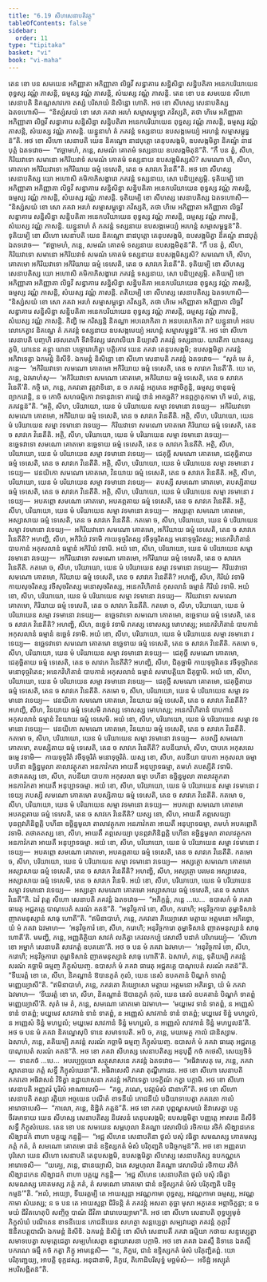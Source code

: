 ```yaml
---
title: "6.19 សីហសេនាបតិវត្ថុ"
tableOfContents: false
sidebar:
  order: 11
type: "tipitaka"
basket: "vi"
book: "vi-maha"
---
```



<DynamicBreadcrumb />

<Division number="290" book="vi-maha">

<Paragraph number="1317" book="vi-maha">
តេន ខោ បន សមយេន អភិញ្ញាតា អភិញ្ញាតា លិច្ឆវី សន្ធាគារេ សន្និសិន្នា សន្និបតិតា អនេកបរិយាយេន ពុទ្ធស្ស វណ្ណំ ភាសន្តិ, ធម្មស្ស វណ្ណំ ភាសន្តិ, សំឃស្ស វណ្ណំ ភាសន្តិ. តេន ខោ បន សមយេន សីហោ សេនាបតិ និគណ្ឋសាវកោ តស្សំ បរិសាយំ និសិន្នោ ហោតិ. អថ ខោ សីហស្ស សេនាបតិស្ស ឯតទហោសិ—  “និស្សំសយំ ខោ សោ ភគវា អរហំ សម្មាសម្ពុទ្ធោ ភវិស្សតិ, តថា ហិមេ អភិញ្ញាតា អភិញ្ញាតា លិច្ឆវី សន្ធាគារេ សន្និសិន្នា សន្និបតិតា អនេកបរិយាយេន ពុទ្ធស្ស វណ្ណំ ភាសន្តិ, ធម្មស្ស វណ្ណំ ភាសន្តិ, សំឃស្ស វណ្ណំ ភាសន្តិ. យន្នូនាហំ តំ ភគវន្តំ ទស្សនាយ ឧបសង្កមេយ្យំ អរហន្តំ សម្មាសម្ពុទ្ធន៑”តិ. អថ ខោ សីហោ សេនាបតិ យេន និគណ្ឋោ នាដបុត្តោ តេនុបសង្កមិ, ឧបសង្កមិត្វា និគណ្ឋំ នាដបុត្តំ ឯតទវោច—  “ឥច្ឆាមហំ, ភន្តេ, សមណំ គោតមំ ទស្សនាយ ឧបសង្កមិតុន៑”តិ. “កឹ បន ត្វំ, សីហ, កិរិយវាទោ សមានោ អកិរិយវាទំ សមណំ គោតមំ ទស្សនាយ ឧបសង្កមិស្សសិ? សមណោ ហិ, សីហ, គោតមោ អកិរិយវាទោ អកិរិយាយ ធម្មំ ទេសេតិ, តេន ច សាវកេ វិនេតី”តិ. អថ ខោ សីហស្ស សេនាបតិស្ស យោ អហោសិ គមិកាភិសង្ខារោ ភគវន្តំ ទស្សនាយ, សោ បដិប្បស្សម្ភិ.
</Paragraph>

<Paragraph number="1318" book="vi-maha">
ទុតិយម្បិ ខោ អភិញ្ញាតា អភិញ្ញាតា លិច្ឆវី សន្ធាគារេ សន្និសិន្នា សន្និបតិតា អនេកបរិយាយេន ពុទ្ធស្ស វណ្ណំ ភាសន្តិ, ធម្មស្ស វណ្ណំ ភាសន្តិ, សំឃស្ស វណ្ណំ ភាសន្តិ. ទុតិយម្បិ ខោ សីហស្ស សេនាបតិស្ស ឯតទហោសិ—  “និស្សំសយំ ខោ សោ ភគវា អរហំ សម្មាសម្ពុទ្ធោ ភវិស្សតិ, តថា ហិមេ អភិញ្ញាតា អភិញ្ញាតា លិច្ឆវី សន្ធាគារេ សន្និសិន្នា សន្និបតិតា អនេកបរិយាយេន ពុទ្ធស្ស វណ្ណំ ភាសន្តិ, ធម្មស្ស វណ្ណំ ភាសន្តិ, សំឃស្ស វណ្ណំ ភាសន្តិ. យន្នូនាហំ តំ ភគវន្តំ ទស្សនាយ ឧបសង្កមេយ្យំ អរហន្តំ សម្មាសម្ពុទ្ធន៑”តិ. ទុតិយម្បិ ខោ សីហោ សេនាបតិ យេន និគណ្ឋោ នាដបុត្តោ តេនុបសង្កមិ, ឧបសង្កមិត្វា និគណ្ឋំ នាដបុត្តំ ឯតទវោច—  “ឥច្ឆាមហំ, ភន្តេ, សមណំ គោតមំ ទស្សនាយ ឧបសង្កមិតុន៑”តិ. “កឹ បន ត្វំ, សីហ, កិរិយវាទោ សមានោ អកិរិយវាទំ សមណំ គោតមំ ទស្សនាយ ឧបសង្កមិស្សសិ? សមណោ ហិ, សីហ, គោតមោ អកិរិយវាទោ អកិរិយាយ ធម្មំ ទេសេតិ, តេន ច សាវកេ វិនេតី”តិ. ទុតិយម្បិ ខោ សីហស្ស សេនាបតិស្ស យោ អហោសិ គមិកាភិសង្ខារោ ភគវន្តំ ទស្សនាយ, សោ បដិប្បស្សម្ភិ.
</Paragraph>

<Paragraph number="1319" book="vi-maha">
តតិយម្បិ ខោ អភិញ្ញាតា អភិញ្ញាតា លិច្ឆវី សន្ធាគារេ សន្និសិន្នា សន្និបតិតា អនេកបរិយាយេន ពុទ្ធស្ស វណ្ណំ ភាសន្តិ, ធម្មស្ស វណ្ណំ ភាសន្តិ, សំឃស្ស វណ្ណំ ភាសន្តិ. តតិយម្បិ ខោ សីហស្ស សេនាបតិស្ស ឯតទហោសិ—  “និស្សំសយំ ខោ សោ ភគវា អរហំ សម្មាសម្ពុទ្ធោ ភវិស្សតិ, តថា ហិមេ អភិញ្ញាតា អភិញ្ញាតា លិច្ឆវី សន្ធាគារេ សន្និសិន្នា សន្និបតិតា អនេកបរិយាយេន ពុទ្ធស្ស វណ្ណំ ភាសន្តិ, ធម្មស្ស វណ្ណំ ភាសន្តិ, សំឃស្ស វណ្ណំ ភាសន្តិ. កិញ្ហិ មេ ករិស្សន្តិ និគណ្ឋា អបលោកិតា វា អនបលោកិតា វា? យន្នូនាហំ អនបលោកេត្វាវ និគណ្ឋេ តំ ភគវន្តំ ទស្សនាយ ឧបសង្កមេយ្យំ អរហន្តំ សម្មាសម្ពុទ្ធន៑”តិ.
</Paragraph>

<Paragraph number="1320" book="vi-maha">
អថ ខោ សីហោ សេនាបតិ បញ្ចហិ រថសតេហិ ទិវាទិវស្ស វេសាលិយា និយ្យាសិ ភគវន្តំ ទស្សនាយ. យាវតិកា យានស្ស ភូមិ, យានេន គន្ត្វា យានា បច្ចោរោហិត្វា បត្តិកោវ យេន ភគវា តេនុបសង្កមិ; ឧបសង្កមិត្វា ភគវន្តំ អភិវាទេត្វា ឯកមន្តំ និសីទិ. ឯកមន្តំ និសិន្នោ ខោ សីហោ សេនាបតិ ភគវន្តំ ឯតទវោច—  “សុតំ មេ តំ, ភន្តេ—  ‘អកិរិយវាទោ សមណោ គោតមោ អកិរិយាយ ធម្មំ ទេសេតិ, តេន ច សាវកេ វិនេតី’តិ. យេ តេ, ភន្តេ, ឯវមាហំសុ—  ‘អកិរិយវាទោ សមណោ គោតមោ, អកិរិយាយ ធម្មំ ទេសេតិ, តេន ច សាវកេ វិនេតី’តិ. កច្ចិ តេ, ភន្តេ, ភគវតោ វុត្តវាទិនោ, ន ច ភគវន្តំ អភូតេន អព្ភាចិក្ខន្តិ, ធម្មស្ស ចានុធម្មំ ព្យាករោន្តិ, ន ច កោចិ សហធម្មិកោ វាទានុវាទោ គារយ្ហំ ឋានំ អាគច្ឆតិ? អនព្ភក្ខាតុកាមា ហិ មយំ, ភន្តេ, ភគវន្តន៑”តិ.
</Paragraph>

</Division>
<Division number="291" book="vi-maha">

<Paragraph number="1321" book="vi-maha">
“អត្ថិ, សីហ, បរិយាយោ, យេន មំ បរិយាយេន សម្មា វទមានោ វទេយ្យ—  អកិរិយវាទោ សមណោ គោតមោ, អកិរិយាយ ធម្មំ ទេសេតិ, តេន ច សាវកេ វិនេតីតិ. អត្ថិ, សីហ, បរិយាយោ, យេន មំ បរិយាយេន សម្មា វទមានោ វទេយ្យ—  កិរិយវាទោ សមណោ គោតមោ កិរិយាយ ធម្មំ ទេសេតិ, តេន ច សាវកេ វិនេតីតិ. អត្ថិ, សីហ, បរិយាយោ, យេន មំ បរិយាយេន សម្មា វទមានោ វទេយ្យ—  ឧច្ឆេទវាទោ សមណោ គោតមោ ឧច្ឆេទាយ ធម្មំ ទេសេតិ, តេន ច សាវកេ វិនេតីតិ. អត្ថិ, សីហ, បរិយាយោ, យេន មំ បរិយាយេន សម្មា វទមានោ វទេយ្យ—  ជេគុច្ឆី សមណោ គោតមោ, ជេគុច្ឆិតាយ ធម្មំ ទេសេតិ, តេន ច សាវកេ វិនេតីតិ. អត្ថិ, សីហ, បរិយាយោ, យេន មំ បរិយាយេន សម្មា វទមានោ វទេយ្យ—  វេនយិកោ សមណោ គោតមោ, វិនយាយ ធម្មំ ទេសេតិ, តេន ច សាវកេ វិនេតីតិ. អត្ថិ, សីហ, បរិយាយោ, យេន មំ បរិយាយេន សម្មា វទមានោ វទេយ្យ—  តបស្សី សមណោ គោតមោ, តបស្សិតាយ ធម្មំ ទេសេតិ, តេន ច សាវកេ វិនេតីតិ. អត្ថិ, សីហ, បរិយាយោ, យេន មំ បរិយាយេន សម្មា វទមានោ វទេយ្យ—  អបគព្ភោ សមណោ គោតមោ, អបគព្ភតាយ ធម្មំ ទេសេតិ, តេន ច សាវកេ វិនេតីតិ. អត្ថិ, សីហ, បរិយាយោ, យេន មំ បរិយាយេន សម្មា វទមានោ វទេយ្យ—  អស្សត្ថោ សមណោ គោតមោ, អស្សាសាយ ធម្មំ ទេសេតិ, តេន ច សាវកេ វិនេតីតិ.
</Paragraph>

</Division>
<Division number="292" book="vi-maha">

<Paragraph number="1322" book="vi-maha">
កតមោ ច, សីហ, បរិយាយោ, យេន មំ បរិយាយេន សម្មា វទមានោ វទេយ្យ—  អកិរិយវាទោ សមណោ គោតមោ, អកិរិយាយ ធម្មំ ទេសេតិ, តេន ច សាវកេ វិនេតីតិ? អហញ្ហិ, សីហ, អកិរិយំ វទាមិ កាយទុច្ចរិតស្ស វចីទុច្ចរិតស្ស មនោទុច្ចរិតស្ស; អនេកវិហិតានំ បាបកានំ អកុសលានំ ធម្មានំ អកិរិយំ វទាមិ. អយំ ខោ, សីហ, បរិយាយោ, យេន មំ បរិយាយេន សម្មា វទមានោ វទេយ្យ—  អកិរិយវាទោ សមណោ គោតមោ, អកិរិយាយ ធម្មំ ទេសេតិ, តេន ច សាវកេ វិនេតីតិ.
</Paragraph>

<Paragraph number="1323" book="vi-maha">
កតមោ ច, សីហ, បរិយាយោ, យេន មំ បរិយាយេន សម្មា វទមានោ វទេយ្យ—  កិរិយវាទោ សមណោ គោតមោ, កិរិយាយ ធម្មំ ទេសេតិ, តេន ច សាវកេ វិនេតីតិ? អហញ្ហិ, សីហ, កិរិយំ វទាមិ កាយសុចរិតស្ស វចីសុចរិតស្ស មនោសុចរិតស្ស, អនេកវិហិតានំ កុសលានំ ធម្មានំ កិរិយំ វទាមិ. អយំ ខោ, សីហ, បរិយាយោ, យេន មំ បរិយាយេន សម្មា វទមានោ វទេយ្យ—  កិរិយវាទោ សមណោ គោតមោ, កិរិយាយ ធម្មំ ទេសេតិ, តេន ច សាវកេ វិនេតីតិ.
</Paragraph>

<Paragraph number="1324" book="vi-maha">
កតមោ ច, សីហ, បរិយាយោ, យេន មំ បរិយាយេន សម្មា វទមានោ វទេយ្យ—  ឧច្ឆេទវាទោ សមណោ គោតមោ, ឧច្ឆេទាយ ធម្មំ ទេសេតិ, តេន ច សាវកេ វិនេតីតិ? អហញ្ហិ, សីហ, ឧច្ឆេទំ វទាមិ រាគស្ស ទោសស្ស មោហស្ស; អនេកវិហិតានំ បាបកានំ អកុសលានំ ធម្មានំ ឧច្ឆេទំ វទាមិ. អយំ ខោ, សីហ, បរិយាយោ, យេន មំ បរិយាយេន សម្មា វទមានោ វទេយ្យ—  ឧច្ឆេទវាទោ សមណោ គោតមោ ឧច្ឆេទាយ ធម្មំ ទេសេតិ, តេន ច សាវកេ វិនេតីតិ.
</Paragraph>

<Paragraph number="1325" book="vi-maha">
កតមោ ច, សីហ, បរិយាយោ, យេន មំ បរិយាយេន សម្មា វទមានោ វទេយ្យ—  ជេគុច្ឆី សមណោ គោតមោ, ជេគុច្ឆិតាយ ធម្មំ ទេសេតិ, តេន ច សាវកេ វិនេតីតិ? អហញ្ហិ, សីហ, ជិគុច្ឆាមិ កាយទុច្ចរិតេន វចីទុច្ចរិតេន មនោទុច្ចរិតេន; អនេកវិហិតានំ បាបកានំ អកុសលានំ ធម្មានំ សមាបត្តិយា ជិគុច្ឆាមិ. អយំ ខោ, សីហ, បរិយាយោ, យេន មំ បរិយាយេន សម្មា វទមានោ វទេយ្យ—  ជេគុច្ឆី សមណោ គោតមោ, ជេគុច្ឆិតាយ ធម្មំ ទេសេតិ, តេន ច សាវកេ វិនេតីតិ.
</Paragraph>

<Paragraph number="1326" book="vi-maha">
កតមោ ច, សីហ, បរិយាយោ, យេន មំ បរិយាយេន សម្មា វទមានោ វទេយ្យ—  វេនយិកោ សមណោ គោតមោ, វិនយាយ ធម្មំ ទេសេតិ, តេន ច សាវកេ វិនេតីតិ? អហញ្ហិ, សីហ, វិនយាយ ធម្មំ ទេសេមិ រាគស្ស ទោសស្ស មោហស្ស; អនេកវិហិតានំ បាបកានំ អកុសលានំ ធម្មានំ វិនយាយ ធម្មំ ទេសេមិ. អយំ ខោ, សីហ, បរិយាយោ, យេន មំ បរិយាយេន សម្មា វទមានោ វទេយ្យ—  វេនយិកោ សមណោ គោតមោ, វិនយាយ ធម្មំ ទេសេតិ, តេន ច សាវកេ វិនេតីតិ.
</Paragraph>

<Paragraph number="1327" book="vi-maha">
កតមោ ច, សីហ, បរិយាយោ, យេន មំ បរិយាយេន សម្មា វទមានោ វទេយ្យ—  តបស្សី សមណោ គោតមោ, តបស្សិតាយ ធម្មំ ទេសេតិ, តេន ច សាវកេ វិនេតីតិ? តបនីយាហំ, សីហ, បាបកេ អកុសលេ ធម្មេ វទាមិ—  កាយទុច្ចរិតំ វចីទុច្ចរិតំ មនោទុច្ចរិតំ. យស្ស ខោ, សីហ, តបនីយា បាបកា អកុសលា ធម្មា បហីនា ឧច្ឆិន្នមូលា តាលាវត្ថុកតា អនភាវំកតា អាយតឹ អនុប្បាទធម្មា, តមហំ តបស្សីតិ វទាមិ. តថាគតស្ស ខោ, សីហ, តបនីយា បាបកា អកុសលា ធម្មា បហីនា ឧច្ឆិន្នមូលា តាលាវត្ថុកតា អនភាវំកតា អាយតឹ អនុប្បាទធម្មា. អយំ ខោ, សីហ, បរិយាយោ, យេន មំ បរិយាយេន សម្មា វទមានោ វទេយ្យ តបស្សី សមណោ គោតមោ តបស្សិតាយ ធម្មំ ទេសេតិ, តេន ច សាវកេ វិនេតីតិ.
</Paragraph>

<Paragraph number="1328" book="vi-maha">
កតមោ ច, សីហ, បរិយាយោ, យេន មំ បរិយាយេន សម្មា វទមានោ វទេយ្យ—  អបគព្ភោ សមណោ គោតមោ អបគព្ភតាយ ធម្មំ ទេសេតិ, តេន ច សាវកេ វិនេតីតិ? យស្ស ខោ, សីហ, អាយតឹ គព្ភសេយ្យា បុនព្ភវាភិនិព្ពត្តិ បហីនា ឧច្ឆិន្នមូលា តាលាវត្ថុកតា អនភាវំកតា អាយតឹ អនុប្បាទធម្មា, តមហំ អបគព្ភោតិ វទាមិ. តថាគតស្ស ខោ, សីហ, អាយតឹ គព្ភសេយ្យា បុនព្ភវាភិនិព្ពត្តិ បហីនា ឧច្ឆិន្នមូលា តាលាវត្ថុកតា អនភាវំកតា អាយតឹ អនុប្បាទធម្មា. អយំ ខោ, សីហ, បរិយាយោ, យេន មំ បរិយាយេន សម្មា វទមានោ វទេយ្យ—  អបគព្ភោ សមណោ គោតមោ, អបគព្ភតាយ ធម្មំ ទេសេតិ, តេន ច សាវកេ វិនេតីតិ.
</Paragraph>

<Paragraph number="1329" book="vi-maha">
កតមោ ច, សីហ, បរិយាយោ, យេន មំ បរិយាយេន សម្មា វទមានោ វទេយ្យ—  អស្សត្ថោ សមណោ គោតមោ អស្សាសាយ ធម្មំ ទេសេតិ, តេន ច សាវកេ វិនេតីតិ? អហញ្ហិ, សីហ, អស្សត្ថោ បរមេន អស្សាសេន, អស្សាសាយ ធម្មំ ទេសេមិ, តេន ច សាវកេ វិនេមិ. អយំ ខោ, សីហ, បរិយាយោ, យេន មំ បរិយាយេន សម្មា វទមានោ វទេយ្យ—  អស្សត្ថោ សមណោ គោតមោ អស្សាសាយ ធម្មំ ទេសេតិ, តេន ច សាវកេ វិនេតី”តិ.
</Paragraph>

</Division>
<Division number="293" book="vi-maha">

<Paragraph number="1330" book="vi-maha">
ឯវំ វុត្តេ សីហោ សេនាបតិ ភគវន្តំ ឯតទវោច—  “អភិក្កន្តំ, ភន្តេ …បេ…  ឧបាសកំ មំ ភគវា ធារេតុ អជ្ជតគ្គេ បាណុបេតំ សរណំ គតន៑”តិ. “អនុវិច្ចការំ ខោ, សីហ, ករោហិ; អនុវិច្ចការោ តុម្ហាទិសានំ ញាតមនុស្សានំ សាធុ ហោតី”តិ. “ឥមិនាបាហំ, ភន្តេ, ភគវតោ ភិយ្យោសោ មត្តាយ អត្តមនោ អភិរទ្ធោ, យំ មំ ភគវា ឯវមាហ—  ‘អនុវិច្ចការំ ខោ, សីហ, ករោហិ; អនុវិច្ចការោ តុម្ហាទិសានំ ញាតមនុស្សានំ សាធុ ហោតី’តិ. មមញ្ហិ, ភន្តេ, អញ្ញតិត្ថិយា សាវកំ លភិត្វា កេវលកប្បំ វេសាលឹ បដាកំ បរិហរេយ្យុំ—  ‘សីហោ ខោ អម្ហាកំ សេនាបតិ សាវកត្តំ ឧបគតោ’តិ. អថ ច បន មំ ភគវា ឯវមាហ—  ‘អនុវិច្ចការំ ខោ, សីហ, ករោហិ; អនុវិច្ចការោ តុម្ហាទិសានំ ញាតមនុស្សានំ សាធុ ហោតី’តិ. ឯសាហំ, ភន្តេ, ទុតិយម្បិ ភគវន្តំ សរណំ គច្ឆាមិ ធម្មញ្ច ភិក្ខុសំឃញ្ច. ឧបាសកំ មំ ភគវា ធារេតុ អជ្ជតគ្គេ បាណុបេតំ សរណំ គតន៑”តិ. “ទីឃរត្តំ ខោ តេ, សីហ, និគណ្ឋានំ ឱបានភូតំ កុលំ, យេន នេសំ ឧបគតានំ បិណ្ឌកំ ទាតព្ពំ មញ្ញេយ្យាសី”តិ. “ឥមិនាបាហំ, ភន្តេ, ភគវតោ ភិយ្យោសោ មត្តាយ អត្តមនោ អភិរទ្ធោ, យំ មំ ភគវា ឯវមាហ—  ‘ទីឃរត្តំ ខោ តេ, សីហ, និគណ្ឋានំ ឱបានភូតំ កុលំ, យេន នេសំ ឧបគតានំ បិណ្ឌកំ ទាតព្ពំ មញ្ញេយ្យាសី’តិ. សុតំ មេ តំ, ភន្តេ, សមណោ គោតមោ ឯវមាហ—  ‘មយ្ហមេវ ទានំ ទាតព្ពំ, ន អញ្ញេសំ ទានំ ទាតព្ពំ; មយ្ហមេវ សាវកានំ ទានំ ទាតព្ពំ, ន អញ្ញេសំ សាវកានំ ទានំ ទាតព្ពំ; មយ្ហមេវ ទិន្នំ មហប្ផលំ, ន អញ្ញេសំ ទិន្នំ មហប្ផលំ; មយ្ហមេវ សាវកានំ ទិន្នំ មហប្ផលំ, ន អញ្ញេសំ សាវកានំ ទិន្នំ មហប្ផលន៑’តិ. អថ ច បន មំ ភគវា និគណ្ឋេសុបិ ទានេ សមាទបេតិ. អបិ ច, ភន្តេ, មយមេត្ថ កាលំ ជានិស្សាម. ឯសាហំ, ភន្តេ, តតិយម្បិ ភគវន្តំ សរណំ គច្ឆាមិ ធម្មញ្ច ភិក្ខុសំឃញ្ច. ឧបាសកំ មំ ភគវា ធារេតុ អជ្ជតគ្គេ បាណុបេតំ សរណំ គតន៑”តិ.
</Paragraph>

<Paragraph number="1331" book="vi-maha">
អថ ខោ ភគវា សីហស្ស សេនាបតិស្ស អនុបុព្ពឹ កថំ កថេសិ, សេយ្យថិទំ—  ទានកថំ …បេ…  អបរប្បច្ចយោ សត្ថុសាសនេ ភគវន្តំ ឯតទវោច—  “អធិវាសេតុ មេ, ភន្តេ, ភគវា ស្វាតនាយ ភត្តំ សទ្ធឹ ភិក្ខុសំឃេនា”តិ. អធិវាសេសិ ភគវា តុណ្ហីភាវេន. អថ ខោ សីហោ សេនាបតិ ភគវតោ អធិវាសនំ វិទិត្វា ឧដ្ឋាយាសនា ភគវន្តំ អភិវាទេត្វា បទក្ខិណំ កត្វា បក្កាមិ.
</Paragraph>

</Division>
<Division number="294" book="vi-maha">

<Paragraph number="1332" book="vi-maha">
អថ ខោ សីហោ សេនាបតិ អញ្ញតរំ បុរិសំ អាណាបេសិ—  “គច្ឆ, ភណេ, បវត្តមំសំ ជានាហី”តិ. អថ ខោ សីហោ សេនាបតិ តស្សា រត្តិយា អច្ចយេន បណីតំ ខាទនីយំ ភោជនីយំ បដិយាទាបេត្វា ភគវតោ កាលំ អារោចាបេសិ—  “កាលោ, ភន្តេ, និដ្ឋិតំ ភត្តន៑”តិ. អថ ខោ ភគវា បុព្ពណ្ហសមយំ និវាសេត្វា បត្តចីវរមាទាយ យេន សីហស្ស សេនាបតិស្ស និវេសនំ តេនុបសង្កមិ; ឧបសង្កមិត្វា បញ្ញត្តេ អាសនេ និសីទិ សទ្ធឹ ភិក្ខុសំឃេន.
</Paragraph>

<Paragraph number="1333" book="vi-maha">
តេន ខោ បន សមយេន សម្ពហុលា និគណ្ឋា វេសាលិយំ រថិកាយ រថិកំ សិង្ឃាដកេន សិង្ឃាដកំ ពាហា បគ្គយ្ហ កន្ទន្តិ—  “អជ្ជ សីហេន សេនាបតិនា ថូលំ បសុំ វធិត្វា សមណស្ស គោតមស្ស ភត្តំ កតំ, តំ សមណោ គោតមោ ជានំ ឧទ្ទិស្សកតំ មំសំ បរិភុញ្ជតិ បដិច្ចកម្មន៑”តិ. អថ ខោ អញ្ញតរោ បុរិសោ យេន សីហោ សេនាបតិ តេនុបសង្កមិ, ឧបសង្កមិត្វា សីហស្ស សេនាបតិស្ស ឧបកណ្ណកេ អារោចេសិ—  “យគ្ឃេ, ភន្តេ, ជានេយ្យាសិ, ឯតេ សម្ពហុលា និគណ្ឋា វេសាលិយំ រថិកាយ រថិកំ សិង្ឃាដកេន សិង្ឃាដកំ ពាហា បគ្គយ្ហ កន្ទន្តិ—  ‘អជ្ជ សីហេន សេនាបតិនា ថូលំ បសុំ វធិត្វា សមណស្ស គោតមស្ស ភត្តំ កតំ, តំ សមណោ គោតមោ ជានំ ឧទ្ទិស្សកតំ មំសំ បរិភុញ្ជតិ បដិច្ចកម្មន៑’”តិ. “អលំ, អយ្យោ, ទីឃរត្តម្បិ តេ អាយស្មន្តា អវណ្ណកាមា ពុទ្ធស្ស, អវណ្ណកាមា ធម្មស្ស, អវណ្ណកាមា សំឃស្ស; ន ច បន តេ អាយស្មន្តា ជិរិទន្តិ តំ ភគវន្តំ អសតា តុច្ឆា មុសា អភូតេន អព្ភាចិក្ខន្តា; ន ច មយំ ជីវិតហេតុបិ សញ្ចិច្ច បាណំ ជីវិតា វោរោបេយ្យាមា”តិ. អថ ខោ សីហោ សេនាបតិ ពុទ្ធប្បមុខំ ភិក្ខុសំឃំ បណីតេន ខាទនីយេន ភោជនីយេន សហត្ថា សន្តប្បេត្វា សម្បវារេត្វា ភគវន្តំ ភុត្តាវឹ ឱនីតបត្តបាណឹ ឯកមន្តំ និសីទិ. ឯកមន្តំ និសិន្នំ ខោ សីហំ សេនាបតឹ ភគវា ធម្មិយា កថាយ សន្ទស្សេត្វា សមាទបេត្វា សមុត្តេជេត្វា សម្បហំសេត្វា ឧដ្ឋាយាសនា បក្កាមិ. អថ ខោ ភគវា ឯតស្មឹ និទានេ ឯតស្មឹ បករណេ ធម្មឹ កថំ កត្វា ភិក្ខូ អាមន្តេសិ—  “ន, ភិក្ខវេ, ជានំ ឧទ្ទិស្សកតំ មំសំ បរិភុញ្ជិតព្ពំ. យោ បរិភុញ្ជេយ្យ, អាបត្តិ ទុក្កដស្ស. អនុជានាមិ, ភិក្ខវេ, តិកោដិបរិសុទ្ធំ មច្ឆមំសំ—  អទិដ្ឋំ អស្សុតំ អបរិសង្កិតន៑”តិ.
</Paragraph>
</Division>